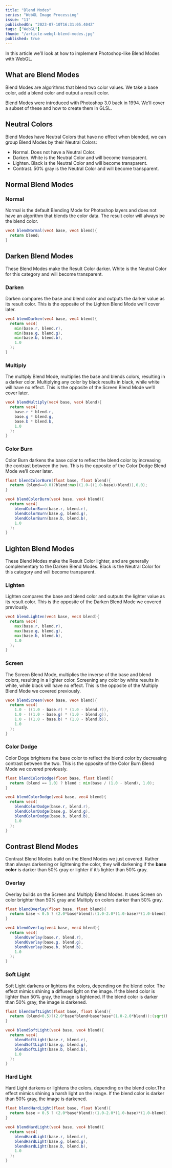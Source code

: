 ```yaml
---
title: "Blend Modes"
series: "WebGL Image Processing"
issue: "11"
publishedOn: "2023-07-10T16:31:05.404Z"
tags: ["WebGL"]
thumb: "/article-webgl-blend-modes.jpg"
published: true
---
```


<WebGLImageProcessingIntro />

In this article we’ll look at how to implement Photoshop-like Blend Modes with WebGL.

## What are Blend Modes

Blend Modes are algorithms that blend two color values. We take a base color, add a blend color and output a result color.  

Blend Modes were introduced with Photoshop 3.0 back in 1994. We’ll cover a subset of these and how to create them in GLSL.

## Neutral Colors

Blend Modes have Neutral Colors that have no effect when blended, we can group Blend Modes by their Neutral Colors:
- Normal. Does not have a Neutral Color.
- Darken. White is the Neutral Color and will become transparent.
- Lighten. Black is the Neutral Color and will become transparent.
- Contrast. 50% gray is the Neutral Color and will become transparent.

## Normal Blend Modes

### Normal

Normal is the default Blending Mode for Photoshop layers and does not have an algorithm that blends the color data. The result color will always be the blend color.

<Dither step="blend-normal" />

```glsl
vec4 blendNormal(vec4 base, vec4 blend){
  return blend;
}
```

## Darken Blend Modes

These Blend Modes make the Result Color darker. White is the Neutral Color for this category and will become transparent.

### Darken

Darken compares the base and blend color and outputs the darker value as its result color. This is the opposite of the Lighten Blend Mode we’ll cover later.

<Dither step="blend-darken" />

```glsl 
vec4 blendDarken(vec4 base, vec4 blend){
  return vec4(
    min(base.r, blend.r),
    min(base.g, blend.g),
    min(base.b, blend.b),
    1.0
  );
}
```

### Multiply

The multiply Blend Mode, multiplies the base and blends colors, resulting in a darker color. Multiplying any color by black results in black, while white will have no effect. This is the opposite of the Screen Blend Mode we’ll cover later.

<Dither step="blend-multiply" />

```glsl 
vec4 blendMultiply(vec4 base, vec4 blend){
  return vec4(
    base.r * blend.r,
    base.g * blend.g,
    base.b * blend.b,
    1.0
  );
}
```

### Color Burn

Color Burn darkens the base color to reflect the blend color by increasing the contrast between the two. This is the opposite of the Color Dodge Blend Mode we’ll cover later.

<Dither step="blend-color-burn" />

```glsl 
float blendColorBurn(float base, float blend){
  return (blend==0.0)?blend:max((1.0-((1.0-base)/blend)),0.0);
}

vec4 blendColorBurn(vec4 base, vec4 blend){
  return vec4(
    blendColorBurn(base.r, blend.r),
    blendColorBurn(base.g, blend.g),
    blendColorBurn(base.b, blend.b),
    1.0
  );
}
```

## Lighten Blend Modes

These Blend Modes make the Result Color lighter, and are generally complementary to the Darken Blend Modes. Black is the Neutral Color for this category and will become transparent.

### Lighten

Lighten compares the base and blend color and outputs the lighter value as its result color. This is the opposite of the Darken Blend Mode we covered previously.

<Dither step="blend-lighten" />

```glsl 
vec4 blendLighten(vec4 base, vec4 blend){
  return vec4(
    max(base.r, blend.r),
    max(base.g, blend.g),
    max(base.b, blend.b),
    1.0
  );
}
```

### Screen

The Screen Blend Mode, multiplies the inverse of the base and blend colors, resulting in a lighter color. Screening any color by white results in white, while black will have no effect. This is the opposite of the Multiply Blend Mode we covered previously.

<Dither step="blend-screen" />

```glsl 
vec4 blendScreen(vec4 base, vec4 blend){
  return vec4(
    1.0 - ((1.0 - base.r) * (1.0 - blend.r)),
    1.0 - ((1.0 - base.g) * (1.0 - blend.g)),
    1.0 - ((1.0 - base.b) * (1.0 - blend.b)),
    1.0
  );
}
```

### Color Dodge

Color Doge brightens the base color to  reflect the blend color by decreasing contrast between the two. This is the opposite of the Color Burn Blend Mode we covered previously.

<Dither step="blend-color-dodge" />

```glsl 
float blendColorDodge(float base, float blend){
  return (blend == 1.0) ? blend : min(base / (1.0 - blend), 1.0);
}

vec4 blendColorDodge(vec4 base, vec4 blend){
  return vec4(
    blendColorDodge(base.r, blend.r),
    blendColorDodge(base.g, blend.g),
    blendColorDodge(base.b, blend.b),
    1.0
  );
}
```

## Contrast Blend Modes

Contrast Blend Modes build on the Blend Modes we just covered. Rather than always darkening or lightening the color, they will darkening if the **base color** is darker than 50% gray or lighter if it’s lighter than 50% gray.

### Overlay

Overlay builds on the Screen and Multiply Blend Modes. It uses Screen on color brighter than 50% gray and Multiply on colors darker than 50% gray. 

<Dither step="blend-overlay" />

```glsl 
float blendOverlay(float base, float blend){
  return base < 0.5 ? (2.0*base*blend):(1.0-2.0*(1.0-base)*(1.0-blend));
}

vec4 blendOverlay(vec4 base, vec4 blend){
  return vec4(
    blendOverlay(base.r, blend.r),
    blendOverlay(base.g, blend.g),
    blendOverlay(base.b, blend.b),
    1.0
  );
}
```

### Soft Light

Soft Light darkens or lightens the colors, depending on the blend color. The effect mimics shining a diffused light on the image. If the blend color is lighter than 50% gray, the image is lightened. If the blend color is darker than 50% gray, the image is darkened.

<Dither step="blend-soft-light" />

```glsl 
float blendSoftLight(float base, float blend){
  return (blend<0.5)?(2.0*base*blend+base*base*(1.0-2.0*blend)):(sqrt(base)*(2.0*blend-1.0)+2.0*base*(1.0-blend));
}

vec4 blendSoftLight(vec4 base, vec4 blend){
  return vec4(
    blendSoftLight(base.r, blend.r),
    blendSoftLight(base.g, blend.g),
    blendSoftLight(base.b, blend.b),
    1.0
  );
}
```

### Hard Light

Hard Light darkens or lightens the colors, depending on the blend color.The effect mimics shining a harsh light on the image. If the blend color is darker than 50% gray, the image is darkened.

<Dither step="blend-hard-light" />

```glsl 
float blendHardLight(float base, float blend){
  return base < 0.5 ? (2.0*base*blend):(1.0-2.0*(1.0-base)*(1.0-blend));
}

vec4 blendHardLight(vec4 base, vec4 blend){
  return vec4(
    blendHardLight(base.r, blend.r),
    blendHardLight(base.g, blend.g),
    blendHardLight(base.b, blend.b),
    1.0
  );
}
```
